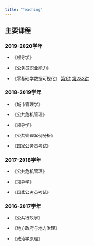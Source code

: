 ```yaml
---
title: "Teaching"
---
```


## 主要课程

### 2019-2020学年

- 《领导学》

- 《公务员职业能力》

- 《零基础学数据可视化》
[第1讲](/datavis/lecture1/lecture1.html) 
[第2&3讲](/datavis/lecture2/lecture2.html)

### 2018-2019学年

- 《城市管理学》

- 《公共危机管理》

- 《领导学》

- 《公共管理案例分析》

- 《国家公务员考试》

### 2017-2018学年

- 《公共危机管理》

- 《领导学》

- 《国家公务员考试》

### 2016-2017学年

- 《公共行政学》

- 《地方政府与地方治理》

- 《政治学原理》

